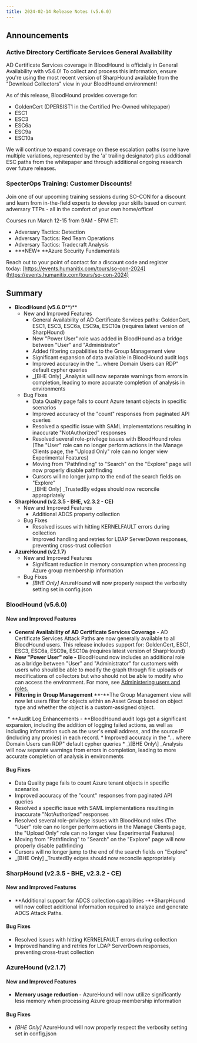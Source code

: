 ```yaml
---
title: 2024-02-14 Release Notes (v5.6.0)
---
```


## Announcements

### Active Directory Certificate Services General Availability[](#h_01HEBK740C445N5AH02C96ZX8W)

AD Certificate Services coverage in BloodHound is officially in General Availability with v5.6.0! To collect and process this information, ensure you're using the most recent version of SharpHound available from the "Download Collectors" view in your BloodHound environment!

As of this release, BloodHound provides coverage for:

* GoldenCert (DPERSIST1 in the Certified Pre-Owned whitepaper)
* ESC1
* ESC3
* ESC6a
* ESC9a
* ESC10a

We will continue to expand coverage on these escalation paths (some have multiple variations, represented by the 'a' trailing designator) plus additional ESC paths from the whitepaper and through additional ongoing research over future releases.

### SpecterOps Training: Customer Discounts!

Join one of our upcoming training sessions during SO-CON for a discount and learn from in-the-field experts to develop your skills based on current adversary TTPs - all in the comfort of your own home/office!

Courses run March 12-15 from 9AM - 5PM ET:

* Adversary Tactics: Detection
* Adversary Tactics: Red Team Operations
* Adversary Tactics: Tradecraft Analysis
* **\*NEW\* **Azure Security Fundamentals

Reach out to your point of contact for a discount code and register today: [https://events.humanitix.com/tours/so-con-2024](https://events.humanitix.com/tours/so-con-2024)

## Summary

* **BloodHound (v5.6.0****)**
    * New and Improved Features
        * General Availability of AD Certificate Services paths: GoldenCert, ESC1, ESC3, ESC6a, ESC9a, ESC10a (requires latest version of SharpHound)
        * New "Power User" role was added in BloodHound as a bridge between "User" and "Administrator"
        * Added filtering capabilities to the Group Management view
        * Significant expansion of data available in BloodHound audit logs
        * Improved accuracy in the "... where Domain Users can RDP" default cypher queries
        * _\[BHE Only\] _Analysis will now separate warnings from errors in completion, leading to more accurate completion of analysis in environments
    * Bug Fixes
        * Data Quality page fails to count Azure tenant objects in specific scenarios
        * Improved accuracy of the "count" responses from paginated API queries
        * Resolved a specific issue with SAML implementations resulting in inaccurate "NotAuthorized" responses
        * Resolved several role-privilege issues with BloodHound roles (The "User" role can no longer perform actions in the Manage Clients page, the "Upload Only" role can no longer view Experimental Features)
        * Moving from "Pathfinding" to "Search" on the "Explore" page will now properly disable pathfinding
        * Cursors will no longer jump to the end of the search fields on "Explore"
        * _\[BHE Only\] _TrustedBy edges should now reconcile appropriately
* **SharpHound (v2.3.5 - BHE, v2.3.2 - CE)**
    * New and Improved Features
        * Additional ADCS property collection
    * Bug Fixes
        * Resolved issues with hitting KERNELFAULT errors during collection
        * Improved handling and retries for LDAP ServerDown responses, preventing cross-trust collection
* **AzureHound (v2.1.7)**
    * New and Improved Features
        * Significant reduction in memory consumption when processing Azure group membership information
    * Bug Fixes
        * _\[BHE Only\]_ AzureHound will now properly respect the verbosity setting set in config.json

### BloodHound (v5.6.0)
#### New and Improved Features

* **General Availability of AD Certificate Services Coverage -** AD Certificate Services Attack Paths are now generally available to all BloodHound users. This release includes support for: GoldenCert, ESC1, ESC3, ESC6a, ESC9a, ESC10a (requires latest version of SharpHound)
* **New "Power User" role -** BloodHound now includes an additional role as a bridge between "User" and "Administrator" for customers with users who should be able to modify the graph through file uploads or modifications of collectors but who should not be able to modify who can access the environment. For more, see [Administering users and roles.](/hc/en-us/articles/16372343366939)
* **Filtering in Group Management** **-**The Group Management view will now let users filter for objects within an Asset Group based on object type and whether the object is a custom-assigned object.
<Frame>
  <img src="/hc/images/image-12.png" alt=""/>
</Frame>
* **Audit Log Enhancements - **BloodHound audit logs got a significant expansion, including the addition of logging failed actions, as well as including information such as the user's email address, and the source IP (including any proxies) in each record.
* Improved accuracy in the "... where Domain Users can RDP" default cypher queries
* _\[BHE Only\] _Analysis will now separate warnings from errors in completion, leading to more accurate completion of analysis in environments

#### Bug Fixes

* Data Quality page fails to count Azure tenant objects in specific scenarios
* Improved accuracy of the "count" responses from paginated API queries
* Resolved a specific issue with SAML implementations resulting in inaccurate "NotAuthorized" responses
* Resolved several role-privilege issues with BloodHound roles (The "User" role can no longer perform actions in the Manage Clients page, the "Upload Only" role can no longer view Experimental Features)
* Moving from "Pathfinding" to "Search" on the "Explore" page will now properly disable pathfinding
* Cursors will no longer jump to the end of the search fields on "Explore"
* _\[BHE Only\] _TrustedBy edges should now reconcile appropriately

### SharpHound (v2.3.5 - BHE, v2.3.2 - CE)

#### New and Improved Features

* **Additional support for ADCS collection capabilities _-_**SharpHound will now collect additional information required to analyze and generate ADCS Attack Paths.

#### Bug Fixes

* Resolved issues with hitting KERNELFAULT errors during collection
* Improved handling and retries for LDAP ServerDown responses, preventing cross-trust collection

### AzureHound (v2.1.7)

#### New and Improved Features

* **Memory usage reduction -** AzureHound will now utilize significantly less memory when processing Azure group membership information

#### Bug Fixes

* _\[BHE Only\]_ AzureHound will now properly respect the verbosity setting set in config.json

